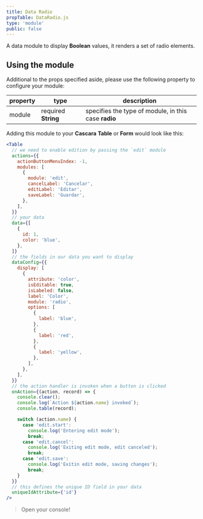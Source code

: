 ```yaml
---
title: Data Radio
propTable: DataRadio.js
type: 'module'
public: false
---
```


A data module to display **Boolean** values, it renders a set of radio elements.

## Using the module

Additional to the props specified aside, please use the following property to configure your module:

| property | type                | description                                          |
| -------- | ------------------- | ---------------------------------------------------- |
| module   | required **String** | specifies the type of module, in this case **radio** |

Adding this module to your **Cascara** **Table** or **Form** would look like this:

```jsx
<Table
  // we need to enable edition by passing the `edit` module
  actions={{
    actionButtonMenuIndex: -1,
    modules: [
      {
        module: 'edit',
        cancelLabel: 'Cancelar',
        editLabel: 'Editar',
        saveLabel: 'Guardar',
      },
    ],
  }}
  // your data
  data={[
    {
      id: 1,
      color: 'blue',
    },
  ]}
  // the fields in our data you want to display
  dataConfig={{
    display: [
      {
        attribute: 'color',
        isEditable: true,
        isLabeled: false,
        label: 'Color',
        module: 'radio',
        options: [
          {
            label: 'blue',
          },
          {
            label: 'red',
          },
          {
            label: 'yellow',
          },
        ],
      },
    ],
  }}
  // the action handler is invoken when a button is clicked
  onAction={(action, record) => {
    console.clear();
    console.log(`Action ${action.name} invoked`);
    console.table(record);

    switch (action.name) {
      case 'edit.start':
        console.log('Entering edit mode');
        break;
      case 'edit.cancel':
        console.log('Exiting edit mode, edit canceled');
        break;
      case 'edit.save':
        console.log('Exitin edit mode, saving changes');
        break;
    }
  }}
  // this defines the unique ID field in your data
  uniqueIdAttribute={'id'}
/>
```

> Open your console!
